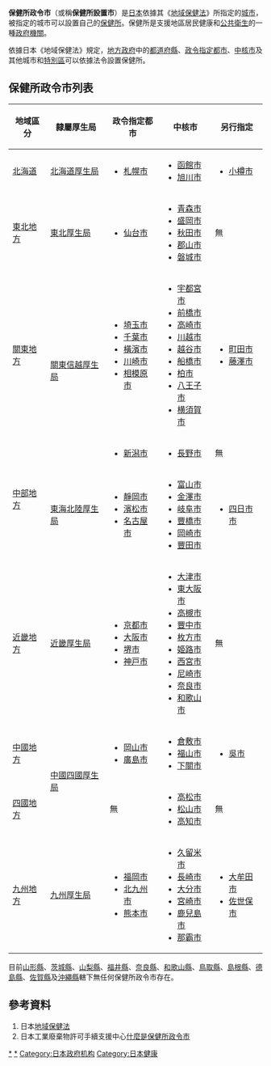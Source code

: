 '''保健所政令市'''（或稱'''保健所設置市'''）是[[日本|日本]]依據其《[[地域保健法|地域保健法]]》所指定的[[城市|城市]]，被指定的城市可以設置自己的[[保健所|保健所]]。保健所是支援地區居民健康和[[公共衛生|公共衛生]]的一種[[政府機關|政府機關]]。

依據日本《地域保健法》規定，[[地方政府|地方政府]]中的[[都道府縣|都道府縣]]、[[政令指定都市|政令指定都市]]、[[中核市|中核市]]及其他城市和[[特別區|特別區]]可以依據法令設置保健所。

== 保健所政令市列表 ==
{| class="wikitable"
|-
! 地域區分!! 隸屬厚生局 !! 政令指定都市 !! 中核市 !! 另行指定
|-
! [[北海道|北海道]]
| [[北海道厚生局|北海道厚生局]]
|
* [[札幌市|札幌市]]
|
* [[函館市|函館市]]
* [[旭川市|旭川市]]
|
* [[小樽市|小樽市]]
|-
! [[東北地方|東北地方]]
| [[東北厚生局|東北厚生局]]
|
* [[仙台市|仙台市]]
|
* [[青森市|青森市]]
* [[盛岡市|盛岡市]]
* [[秋田市|秋田市]]
* [[郡山市|郡山市]]
* [[磐城市|磐城市]]
| 無
|-
! [[關東地方|關東地方]]
| rowspan="2" | [[關東信越厚生局|關東信越厚生局]]
|
* [[埼玉市|埼玉市]]
* [[千葉市|千葉市]]
* [[橫濱市|橫濱市]]
* [[川崎市|川崎市]]
* [[相模原市|相模原市]]
|
* [[宇都宮市|宇都宮市]]
* [[前橋市|前橋市]]
* [[高崎市|高崎市]]
* [[川越市|川越市]]
* [[越谷市|越谷市]]
* [[船橋市|船橋市]]
* [[柏市|柏市]]
* [[八王子市|八王子市]]
* [[横須賀市|横須賀市]]
|
* [[町田市|町田市]]
* [[藤澤市|藤澤市]]
|-
| rowspan="2" |[[中部地方|中部地方]]
|
* [[新潟市|新潟市]]
|
* [[長野市|長野市]]
| 無
|-
| [[東海北陸厚生局|東海北陸厚生局]]
|
* [[靜岡市|靜岡市]]
* [[濱松市|濱松市]]
* [[名古屋市|名古屋市]]
|
* [[富山市|富山市]]
* [[金澤市|金澤市]]
* [[岐阜市|岐阜市]]
* [[豐橋市|豐橋市]]
* [[岡崎市|岡崎市]]
* [[豐田市|豐田市]]
|
* [[四日市市|四日市市]]
|-
! [[近畿地方|近畿地方]]
| [[近畿厚生局|近畿厚生局]]
|
* [[京都市|京都市]]
* [[大阪市|大阪市]]
* [[堺市|堺市]]
* [[神戸市|神戸市]]
|
* [[大津市|大津市]]
* [[東大阪市|東大阪市]]
* [[高槻市|高槻市]]
* [[豐中市|豐中市]]
* [[枚方市|枚方市]]
* [[姬路市|姬路市]]
* [[西宮市|西宮市]]
* [[尼崎市|尼崎市]]
* [[奈良市|奈良市]]
* [[和歌山市|和歌山市]]
| 無
|-
! [[中國地方|中國地方]]
| rowspan=2 | [[中國四國厚生局|中國四國厚生局]]
|
* [[岡山市|岡山市]]
* [[廣島市|廣島市]]
|
* [[倉敷市|倉敷市]]
* [[福山市|福山市]]
* [[下關市|下關市]]
|
* [[吳市|吳市]]
|-
![[四國|四國地方]]
| 無
|
* [[高松市|高松市]]
* [[松山市|松山市]]
* [[高知市|高知市]]
| 無
|-
! [[九州_(日本)|九州地方]]
|[[九州厚生局|九州厚生局]]
|
* [[福岡市|福岡市]]
* [[北九州市|北九州市]]
* [[熊本市|熊本市]]
|
* [[久留米市|久留米市]]
* [[長崎市|長崎市]]
* [[大分市|大分市]]
* [[宮崎市|宮崎市]]
* [[鹿兒島市|鹿兒島市]]
* [[那霸市|那霸市]]
|
* [[大牟田市|大牟田市]]
* [[佐世保市|佐世保市]]
|}

目前[[山形縣|山形縣]]、[[茨城縣|茨城縣]]、[[山梨縣|山梨縣]]、[[福井縣|福井縣]]、[[奈良縣|奈良縣]]、[[和歌山縣|和歌山縣]]、[[鳥取縣|鳥取縣]]、[[島根縣|島根縣]]、[[德島縣|德島縣]]、[[佐賀縣|佐賀縣]]及[[沖繩縣|沖繩縣]]轄下無任何保健所政令市存在。

==參考資料==
#日本[http://law.e-gov.go.jp/cgi-bin/idxselect.cgi?IDX_OPT=1&H_NAME=%92%6e%88%e6%95%db%8c%92%96%40&H_NAME_YOMI=%82%a0&H_NO_GENGO=H&H_NO_YEAR=&H_NO_TYPE=2&H_NO_NO=&H_FILE_NAME=S22HO101&H_RYAKU=1&H_CTG=1&H_YOMI_GUN=1&H_CTG_GUN=1 地域保健法]{{Wayback|url=http://law.e-gov.go.jp/cgi-bin/idxselect.cgi?IDX_OPT=1&H_NAME=%92%6e%88%e6%95%db%8c%92%96%40&H_NAME_YOMI=%82%a0&H_NO_GENGO=H&H_NO_YEAR=&H_NO_TYPE=2&H_NO_NO=&H_FILE_NAME=S22HO101&H_RYAKU=1&H_CTG=1&H_YOMI_GUN=1&H_CTG_GUN=1 |date=20070311012049 }}
#日本工業廢棄物許可手續支援中心[https://web.archive.org/web/20070214001120/http://www.381kyoka.jp/hokensyoseireisi.htm 什麼是保健所政令市]

[[Category:日本行政區劃|*]]
[[Category:日本城市|*]]
[[Category:日本政府机构|Category:日本政府机构]]
[[Category:日本健康|Category:日本健康]]